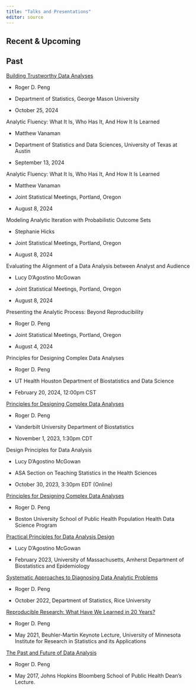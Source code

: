 ```yaml
---
title: "Talks and Presentations"
editor: source
---
```



## Recent & Upcoming




## Past

[Building Trustworthy Data Analyses](https://drive.google.com/file/d/1MOS87XLkuvx2-ErfzJ4q7TvG5BmFxgbD/view?usp=share_link)

* Roger D. Peng

* Department of Statistics, George Mason University

* October 25, 2024

Analytic Fluency: What It Is, Who Has It, And How It Is Learned

* Matthew Vanaman

* Department of Statistics and Data Sciences, University of Texas at Austin

*  September 13, 2024


Analytic Fluency: What It Is, Who Has It, And How It Is Learned

* Matthew Vanaman

* Joint Statistical Meetings, Portland, Oregon

* August 8, 2024


Modeling Analytic Iteration with Probabilistic Outcome Sets

* Stephanie Hicks

* Joint Statistical Meetings, Portland, Oregon

* August 8, 2024


Evaluating the Alignment of a Data Analysis between Analyst and Audience

* Lucy D'Agostino McGowan

* Joint Statistical Meetings, Portland, Oregon

* August 8, 2024


Presenting the Analytic Process: Beyond Reproducibility

* Roger D. Peng

* Joint Statistical Meetings, Portland, Oregon

* August 4, 2024


Principles for Designing Complex Data Analyses

* Roger D. Peng

* UT Health Houston Department of Biostatistics and Data Science

* February 20, 2024, 12:00pm CST


[Principles for Designing Complex Data Analyses](https://biostat.app.vumc.org/wiki/Main/RogerPeng11012023)

* Roger D. Peng

* Vanderbilt University Department of Biostatistics

* November 1, 2023, 1:30pm CDT


Design Principles for Data Analysis

* Lucy D'Agostino McGowan

* ASA Section on Teaching Statistics in the Health Sciences 

* October 30, 2023, 3:30pm EDT (Online)

[Principles for Designing Complex Data Analyses](https://www.bu.edu/hic/health-data-science-distinguished-speaker-roger-peng-university-of-texas-austin/)

* Roger D. Peng

* Boston University School of Public Health Population Health Data Science Program


[Practical Principles for Data Analysis Design](https://www.lucymcgowan.com/talk/u_mass_amherst_department_of_biostatistics_and_epidemiology_seminar_spring_2023/)

* Lucy D'Agostino McGowan

* February 2023, University of  Massachusetts, Amherst Department of Biostatistics and Epidemiology 

[Systematic Approaches to Diagnosing Data Analytic Problems](slides/pengslides_Rice_2022.pdf)

* Roger D. Peng

* October 2022, Department of Statistics, Rice University

[Reproducible Research: What Have We Learned in 20 Years?](slides/pengslides_IRSA2021.pdf)

* Roger D. Peng

* May 2021, Beuhler-Martin Keynote Lecture, University of Minnesota Institute for Research in Statistics and its Applications

[The Past and Future of Data Analysis](https://youtu.be/qFtJaq4TlqE)

* Roger D. Peng

* May 2017, Johns Hopkins Bloomberg School of Public Health Dean's Lecture.

